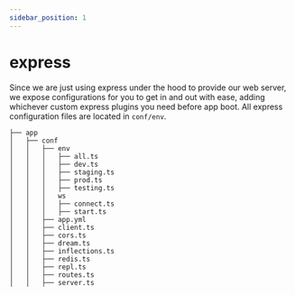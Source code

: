 ```yaml
---
sidebar_position: 1
---
```


# express

Since we are just using express under the hood to provide our web server, we expose configurations for you to get in and out with ease, adding whichever custom express plugins you need before app boot. All express configuration files are located in `conf/env`.

```
├── app
│   ├── conf
│   │   ├── env
│   │   │   ├── all.ts
│   │   │   ├── dev.ts
│   │   │   ├── staging.ts
│   │   │   ├── prod.ts
│   │   │   ├── testing.ts
│   │   │   ws
│   │   │   ├── connect.ts
│   │   │   ├── start.ts
│   │   ├── app.yml
│   │   ├── client.ts
│   │   ├── cors.ts
│   │   ├── dream.ts
│   │   ├── inflections.ts
│   │   ├── redis.ts
│   │   ├── repl.ts
│   │   ├── routes.ts
│   │   ├── server.ts
```
